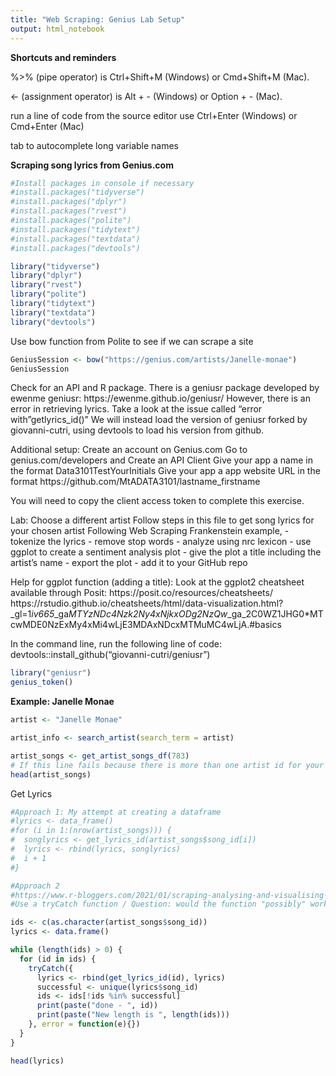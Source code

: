 ```yaml
---
title: "Web Scraping: Genius Lab Setup"
output: html_notebook
---
```

**Shortcuts and reminders**

%>% (pipe operator) is Ctrl+Shift+M (Windows) or Cmd+Shift+M (Mac).

<- (assignment operator) is Alt + - (Windows) or Option + - (Mac).

run a line of code from the source editor use Ctrl+Enter (Windows) or Cmd+Enter (Mac)

tab to autocomplete long variable names

**Scraping song lyrics from Genius.com**
```r
#Install packages in console if necessary
#install.packages("tidyverse")
#install.packages("dplyr")
#install.packages("rvest")
#install.packages("polite")
#install.packages("tidytext")
#install.packages("textdata")
#install.packages("devtools")

library("tidyverse")
library("dplyr")
library("rvest")
library("polite")
library("tidytext")
library("textdata")
library("devtools")
```

Use bow function from Polite to see if we can scrape a site
```r
GeniusSession <- bow("https://genius.com/artists/Janelle-monae")
GeniusSession
```

Check for an API and R package.
There is a geniusr package developed by ewenme
geniusr: https://ewenme.github.io/geniusr/
However, there is an error in retrieving lyrics. Take a look at the issue called "error with "getlyrics_id()"
We will instead load the version of geniusr forked by giovanni-cutri, using devtools to load his version from github.

Additional setup:
Create an account on Genius.com
Go to genius.com/developers and Create an API Client
Give your app a name in the format Data3101TestYourInitials
Give your app a app website URL in the format https://github.com/MtADATA3101/lastname_firstname 

You will need to copy the client access token to complete this exercise.

Lab:
Choose a different artist
Follow steps in this file to get song lyrics for your chosen artist
Following Web Scraping Frankenstein example,
- tokenize the lyrics
- remove stop words
- analyze using nrc lexicon
- use ggplot to create a sentiment analysis plot
- give the plot a title including the artist's name
- export the plot
- add it to your GitHub repo

Help for ggplot function (adding a title):
Look at the ggplot2 cheatsheet available through Posit: https://posit.co/resources/cheatsheets/
https://rstudio.github.io/cheatsheets/html/data-visualization.html?_gl=1*iv665*_ga*MTYzNDc4Nzk2Ny4xNjkxODg2NzQw*_ga_2C0WZ1JHG0*MTcwMDE0NzExMy4xMi4wLjE3MDAxNDcxMTMuMC4wLjA.#basics

In the command line, run the following line of code:
devtools::install_github("giovanni-cutri/geniusr")

```r
library("geniusr")
genius_token()
```

**Example: Janelle Monae**
```r
artist <- "Janelle Monae"

artist_info <- search_artist(search_term = artist)

artist_songs <- get_artist_songs_df(783)
# If this line fails because there is more than one artist id for your group, look in the artist_info dataframe for the most likely id. Replace artist_info$artist_id with the id number.
head(artist_songs)
```

Get Lyrics
```r
#Approach 1: My attempt at creating a dataframe
#lyrics <- data_frame()
#for (i in 1:(nrow(artist_songs))) {
#  songlyrics <- get_lyrics_id(artist_songs$song_id[i])
#  lyrics <- rbind(lyrics, songlyrics)
#  i + 1
#}

#Approach 2
#https://www.r-bloggers.com/2021/01/scraping-analysing-and-visualising-lyrics-in-r/
#Use a tryCatch function / Question: would the function "possibly" work? That is what Doug has used.

ids <- c(as.character(artist_songs$song_id))
lyrics <- data.frame()

while (length(ids) > 0) {
  for (id in ids) {
    tryCatch({
      lyrics <- rbind(get_lyrics_id(id), lyrics)
      successful <- unique(lyrics$song_id)
      ids <- ids[!ids %in% successful]
      print(paste("done - ", id))
      print(paste("New length is ", length(ids)))
    }, error = function(e){})
  }
}

head(lyrics)
```